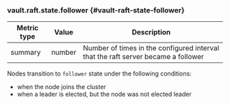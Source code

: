### vault.raft.state.follower {#vault-raft-state-follower}

Metric type | Value   | Description
----------- | ------- | -----------
summary     | number  | Number of times in the configured interval that the raft server became a follower

Nodes transition to `follower` state under the following conditions:

- when the node joins the cluster
- when a leader is elected, but the node was not elected leader
